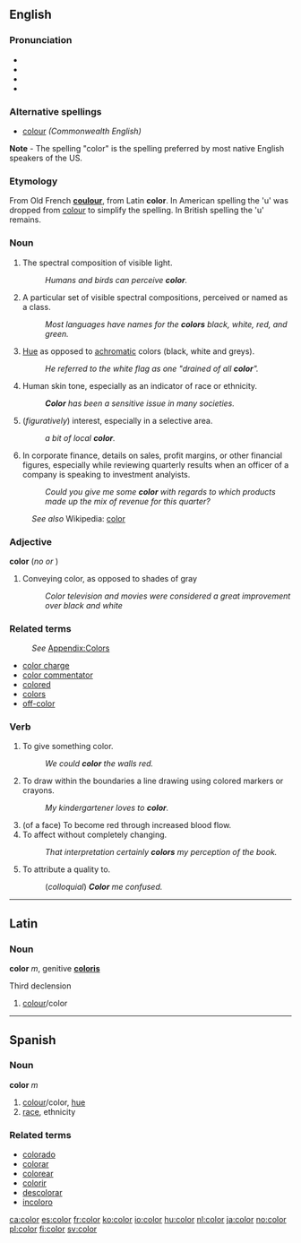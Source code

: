 ==English==

===Pronunciation===
*{{AHD|/kŭl'ər/}}
*{{IPA|/ˈkʌlə/}}
*{{SAMPA|"kVl@}}
*{{audio|en-us-color.ogg|Audio (US)}}

===Alternative spellings===
*[[colour]] ''(Commonwealth English)''
'''Note''' - The spelling "color" is the spelling preferred by most native English speakers of the US.  <!-- Originally the spelling of 'colour' without a U was a sanctioned change of the Spelling Reformist Movement, which was not exclusively accepted by Americans, but was much more popular in the US than in other countries where English is the native language.  When the movement died out, its changes remained in US English but not in British English and related variants, such as Commonwealth English. -->

===Etymology===
From Old French '''[[coulour]]''', from Latin '''color'''.  In American spelling the 'u' was dropped from [[colour]] to simplify the spelling. In British spelling the 'u' remains.

===Noun===
{{en-noun-reg}}

# The spectral composition of visible light.
#: ''Humans and birds can perceive '''color'''.''
#  A particular set of visible spectral compositions, perceived or named as a class.
#: ''Most languages have names for the '''colors''' black, white, red, and green.'' 
# [[Hue]] as opposed to [[achromatic]] colors (black, white and greys).
#: ''He referred to the white flag as one "drained of all '''color'''".''
# Human skin tone, especially as an indicator of race or ethnicity.
#: '''''Color''' has been a sensitive issue in many societies.''
# (''figuratively'') interest, especially in a selective area.
#: ''a bit of local '''color'''.''
# In corporate finance, details on sales, profit margins, or other financial figures, especially while reviewing quarterly results when an officer of a company is speaking to investment analyists.
#: ''Could you give me some '''color''' with regards to which products made up the mix of revenue for this quarter?''

:''See also'' Wikipedia: [[w:color|color]]

{{color-colour (noun)}}

===Adjective===
'''color'''  (''no'' {{compar}} ''or'' {{superl}})

# Conveying color, as opposed to shades of gray
#: ''Color television and movies were considered a great improvement over black and white''

===Related terms===
:''See'' [[Wiktionary_Appendix:Colors|Appendix:Colors]]
* [[color charge]]
* [[color commentator]]
* [[colored]]
* [[colors]]
* [[off-color]]

===Verb===
{{en-infl-reg-consonant|color||}}

# To give something color.
#: ''We could '''color''' the walls red.''
# To draw within the boundaries a line drawing using colored markers or crayons.
#: ''My kindergartener loves to '''color'''.''
# (of a face) To become red through increased blood flow.
# To affect without completely changing.
#: ''That interpretation certainly '''colors''' my perception of the book.''
# To attribute a quality to.
#: (''colloquial'') '''''Color''' me confused.''

{{color-colour (verb)}}

----

==Latin==

===Noun===
'''color''' ''m'', genitive '''[[coloris]]'''

Third declension

# [[colour]]/color

----

==Spanish==

===Noun===
'''color''' ''m''

# [[colour]]/color, [[hue]]
#[[race]], ethnicity

===Related terms===
*[[colorado]]
*[[colorar]]
*[[colorear]]
*[[colorir]]
*[[descolorar]]
*[[incoloro]]

[[ca:color]]
[[es:color]]
[[fr:color]]
[[ko:color]]
[[io:color]]
[[hu:color]]
[[nl:color]]
[[ja:color]]
[[no:color]]
[[pl:color]]
[[fi:color]]
[[sv:color]]